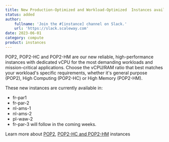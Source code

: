 ```yaml
---
title: New Production-Optimized and Workload-Optimized  Instances available  - POP2, POP2-HC, POP2-HM
status: added
author:
    fullname: 'Join the #[instance] channel on Slack.'
    url: 'https://slack.scaleway.com'
date: 2023-06-01
category: compute
product: instances
---
```


POP2, POP2-HC and POP2-HM are our new reliable, high-performance instances with dedicated vCPU for the most demanding workloads and mission-critical applications. Choose the vCPU/RAM ratio that best matches your workload's specific requirements, whether it's general purpose (POP2), High Computing (POP2-HC) or High Memory (POP2-HM). 

These new instances are currently available in:
- fr-par1
- fr-par-2
- nl-ams-1
- nl-ams-2
- pl-waw-2
- fr-par-3 will follow in the coming weeks.

Learn more about [POP2](https://www.scaleway.com/en/production-optimized-instances/),  [POP2-HC and POP2-HM](https://www.scaleway.com/en/workload-optimized-instances/) instances

